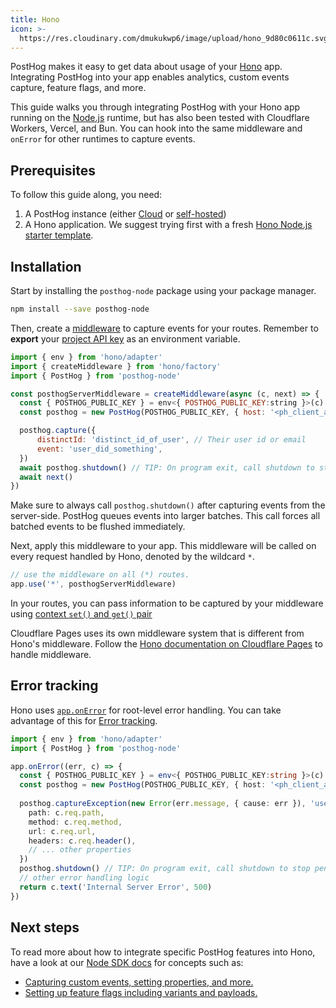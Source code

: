 ```yaml
---
title: Hono
icon: >-
  https://res.cloudinary.com/dmukukwp6/image/upload/hono_9d80c0611c.svg
---
```



PostHog makes it easy to get data about usage of your [Hono](https://hono.dev/) app. Integrating PostHog into your app enables analytics, custom events capture, feature flags, and more.

This guide walks you through integrating PostHog with your Hono app running on the [Node.js](https://hono.dev/docs/getting-started/nodejs) runtime, but has also been tested with Cloudflare Workers, Vercel, and Bun. You can hook into the same middleware and `onError` for other runtimes to capture events.

## Prerequisites

To follow this guide along, you need:

1. A PostHog instance (either [Cloud](https://app.posthog.com/signup) or [self-hosted](/docs/self-host))
2. A Hono application. We suggest trying first with a fresh [Hono Node.js starter template](https://hono.dev/docs/getting-started/nodejs#_1-setup).

## Installation

Start by installing the `posthog-node` package using your package manager.
```bash
npm install --save posthog-node
```

Then, create a [middleware](https://hono.dev/docs/guides/middleware) to capture events for your routes. Remember to **export** your [project API key](https://us.posthog.com/settings/project#variables) as an environment variable.

```js file=index.ts
import { env } from 'hono/adapter'
import { createMiddleware } from 'hono/factory'
import { PostHog } from 'posthog-node'

const posthogServerMiddleware = createMiddleware(async (c, next) => {
  const { POSTHOG_PUBLIC_KEY } = env<{ POSTHOG_PUBLIC_KEY:string }>(c)
  const posthog = new PostHog(POSTHOG_PUBLIC_KEY, { host: '<ph_client_api_host>' })

  posthog.capture({
      distinctId: 'distinct_id_of_user', // Their user id or email
      event: 'user_did_something',
  })
  await posthog.shutdown() // TIP: On program exit, call shutdown to stop pending pollers and flush any remaining events
  await next()
})
```

<CalloutBox icon="IconInfo" title="Shutdown">

Make sure to always call `posthog.shutdown()` after capturing events from the server-side. PostHog queues events into larger batches. This call forces all batched events to be flushed immediately.

</CalloutBox>

Next, apply this middleware to your app. This middleware will be called on every request handled by Hono, denoted by the wildcard `*`.

```ts file=index.ts
// use the middleware on all (*) routes.
app.use('*', posthogServerMiddleware)
```

In your routes, you can pass information to be captured by your middleware using [context `set()` and `get()` pair](https://hono.dev/docs/api/context#set-get)

<CalloutBox icon="IconInfo" title="Cloudflare Pages">

Cloudflare Pages uses its own middleware system that is different from Hono's middleware. Follow the [Hono documentation on Cloudflare Pages](https://hono.dev/docs/getting-started/cloudflare-pages#cloudflare-pages-middleware) to handle middleware. 

</CalloutBox>

<DetailSetUpReverseProxy />

<DetailGroupProductsInOneProject />

## Error tracking

Hono uses [`app.onError`](https://hono.dev/docs/api/exception#handling-httpexception) for root-level error handling. You can take advantage of this for [Error tracking](/docs/error-tracking).

```ts file=index.ts
import { env } from 'hono/adapter'
import { PostHog } from 'posthog-node'

app.onError((err, c) => {
  const { POSTHOG_PUBLIC_KEY } = env<{ POSTHOG_PUBLIC_KEY:string }>(c)
  const posthog = new PostHog(POSTHOG_PUBLIC_KEY, { host: '<ph_client_api_host>' })
  
  posthog.captureException(new Error(err.message, { cause: err }), 'user_distinct_id_with_err_rethrow', {
    path: c.req.path,
    method: c.req.method,
    url: c.req.url,
    headers: c.req.header(),
    // ... other properties
  })
  posthog.shutdown() // TIP: On program exit, call shutdown to stop pending pollers and flush any remaining events
  // other error handling logic
  return c.text('Internal Server Error', 500)
})
```

## Next steps

To read more about how to integrate specific PostHog features into Hono, have a look at our [Node SDK docs](/docs/libraries/node) for concepts such as:
- [Capturing custom events, setting properties, and more.](/docs/libraries/node#capturing-events)
- [Setting up feature flags including variants and payloads.](/docs/libraries/node#feature-flags)